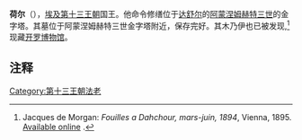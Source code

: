 {{Pharaoh Infobox | 
    Name=荷尔| 
    Image=Ka Statue of horawibra.jpg|
Caption=荷尔像|
ImageSize=300px|
  Alt=|
NomenHiero=<hiero>G5</hiero> |
Nomen=荷尔<br>''{{Unicode|Ḥr.(w)}}''<br>[[荷鲁斯|荷鲁斯]]| 
PrenomenHiero=  |
Prenomen= Awibre <br /> ''{{Unicode|3w-jb-Rˁ}}''<br>拉之友<br><hiero>M23:t-L2:t-<-N5-F40-F34-></hiero> | 
Golden=Nefer-netjeru<br /> ''{{Unicode|Nfr-nṯrw}}''<br>最完美之神<br><hiero>G8-nfr-R8-R8-R8</hiero><br>'''[[都灵王表|都灵王表]]'''<br>Awtibre<br>''{{Unicode|3wt-jb-Rˁ}}''<br><hiero><-ra-Aw-Z7:t-Y1:Z2-ib-Z1-></hiero> |
Nebty= Neferkhaw <br /> ''{{Unicode|Nfr-ḫˁw}}''<br>'' He whose apparitions are perfect'' | 
Horus=Hotepibtawy <br /> ''{{Unicode|Ḥtp-jb-t3wj}}''<br>''He who satisfies the heart of the two Lands''| 
GoldenHiero= |
NebtyHiero=<hiero>nfr-xa:a-w-Y1:Z2</hiero>|
HorusHiero=<hiero>Htp:ib-N19</hiero>|  
horus_prefix   = <!-- Default is <hiero>G5</hiero> -->| 
Reign=2年, 约公元前1777年——约公元前1775年, 数月, 约公元前1760年,约公元前1732年 |
Dynasty=[[埃及第十三王朝|埃及第十三王朝]] |
Coregency=|
Predecessor=[[伦塞内布|伦塞内布]]|
Successor=[[塞杰法卡拉|塞杰法卡拉]]|
Spouse=|
children=|
Father=|
Mother=| 
Born=|
Died=|
Burial=[[达舒尔|达舒尔]]|
Monuments=}}

'''荷尔'''（{{lang-en|Hor}}），[[埃及第十三王朝|埃及第十三王朝]]国王。他命令修缮位于[[达舒尔|达舒尔]]的[[阿蒙涅姆赫特三世|阿蒙涅姆赫特三世]]的金字塔。其墓位于阿蒙涅姆赫特三世金字塔附近，保存完好。其木乃伊也已被发现,<ref name="morgan">Jacques de Morgan: ''Fouilles a Dahchour, mars-juin, 1894'', Vienna, 1895. [http://digi.ub.uni-heidelberg.de/diglit/morgan1895 Available online] {{Wayback|url=http://digi.ub.uni-heidelberg.de/diglit/morgan1895 |date=20140407092351 }}.</ref>现藏[[开罗博物馆|开罗博物馆]]。

==注释==
<references/>

{{Pharaoh | Prev=[[伦塞内布|伦塞内布]]| Dynasty=[[埃及第十三王朝|第十三王朝]] | Next=[[塞杰法卡拉|塞杰法卡拉]]}}


{{著名埃及统治者}}
[[Category:第十三王朝法老|Category:第十三王朝法老]]